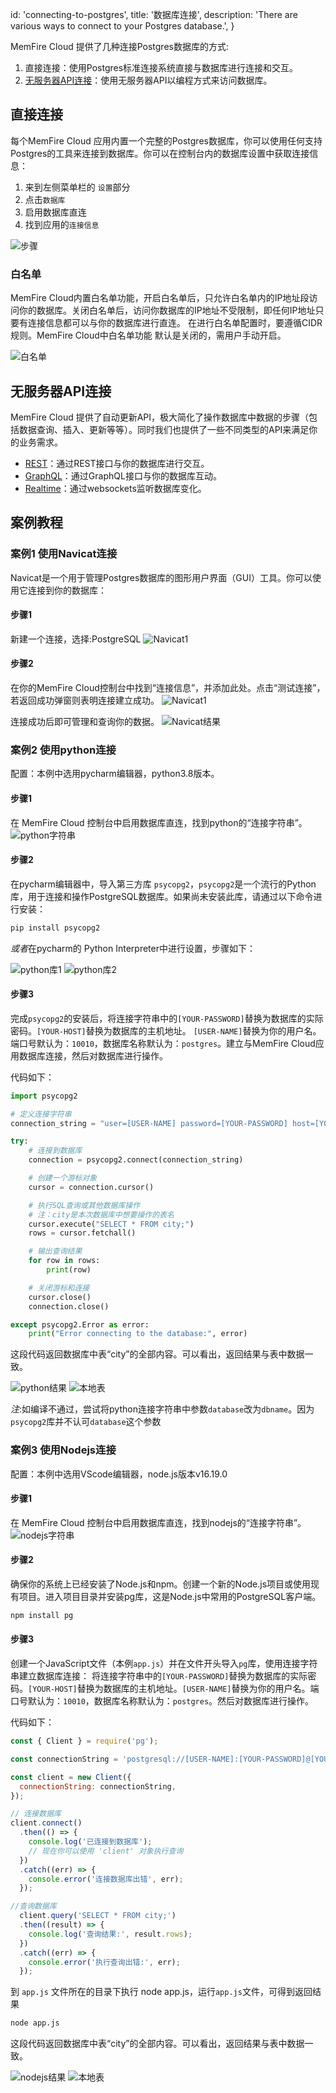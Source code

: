 
  id: 'connecting-to-postgres',
  title: '数据库连接',
  description: 'There are various ways to connect to your Postgres database.',
}

MemFire Cloud 提供了几种连接Postgres数据库的方式:
1. 直接连接：使用Postgres标准连接系统直接与数据库进行连接和交互。
2. [无服务器API连接](/docs/guides/api)：使用无服务器API以编程方式来访问数据库。



## 直接连接
每个MemFire Cloud 应用内置一个完整的Postgres数据库，你可以使用任何支持Postgres的工具来连接到数据库。你可以在控制台内的数据库设置中获取连接信息：

1. 来到左侧菜单栏的 `设置`部分
2. 点击`数据库`
3. 启用数据库直连
4. 找到应用的`连接信息`

![步骤](/docs/img/guides/database/数据库连接-步骤.png)


### 白名单
MemFire Cloud内置白名单功能，开启白名单后，只允许白名单内的IP地址段访问你的数据库。关闭白名单后，访问你数据库的IP地址不受限制，即任何IP地址只要有连接信息都可以与你的数据库进行直连。
在进行白名单配置时，要遵循CIDR规则。MemFire Cloud中白名单功能 默认是关闭的，需用户手动开启。

![白名单](/docs/img/guides/database/数据库连接-白名单.png)



## 无服务器API连接

MemFire Cloud 提供了自动更新API，极大简化了操作数据库中数据的步骤（包括数据查询、插入、更新等等）。同时我们也提供了一些不同类型的API来满足你的业务需求。
- [REST](/docs/guides/api/api#rest-api-overview)：通过REST接口与你的数据库进行交互。
- [GraphQL](/docs/guides/api/api#graphql-api-overview)：通过GraphQL接口与你的数据库互动。
- [Realtime](/docs/guides/api/api#realtime-api)：通过websockets监听数据库变化。




## 案例教程
### 案例1 使用Navicat连接
Navicat是一个用于管理Postgres数据库的图形用户界面（GUI）工具。你可以使用它连接到你的数据库：

#### 步骤1
新建一个连接，选择:PostgreSQL
![Navicat1](/docs/img/guides/database/数据库连接-navicat1.png)

#### 步骤2
在你的MemFire Cloud控制台中找到“连接信息”，并添加此处。点击“测试连接”，若返回成功弹窗则表明连接建立成功。
![Navicat1](/docs/img/guides/database/数据库连接-navicat22.png)


连接成功后即可管理和查询你的数据。
![Navicat结果](/docs/img/guides/database/数据库连接-navicat结果.png)

### 案例2 使用python连接

配置：本例中选用pycharm编辑器，python3.8版本。

#### 步骤1
在 MemFire Cloud 控制台中启用数据库直连，找到python的“连接字符串”。
![python字符串](/docs/img/guides/database/数据库连接-python.png)

#### 步骤2
在pycharm编辑器中，导入第三方库 `psycopg2`，`psycopg2`是一个流行的Python库，用于连接和操作PostgreSQL数据库。如果尚未安装此库，请通过以下命令进行安装：

```bash
pip install psycopg2
```

*或者*在pycharm的 Python Interpreter中进行设置，步骤如下：

![python库1](/docs/img/guides/database/数据库连接-python库安装1.png)
![python库2](/docs/img/guides/database/数据库连接-python库安装2.png)




#### 步骤3
完成`psycopg2`的安装后，将连接字符串中的`[YOUR-PASSWORD]`替换为数据库的实际密码。`[YOUR-HOST]`替换为数据库的主机地址。
`[USER-NAME]`替换为你的用户名。端口号默认为：`10010`，数据库名称默认为：`postgres`。建立与MemFire Cloud应用数据库连接，然后对数据库进行操作。

代码如下：


```python
import psycopg2

# 定义连接字符串
connection_string = "user=[USER-NAME] password=[YOUR-PASSWORD] host=[YOUR-HOST] port=5432 dbname=postgres"

try:
    # 连接到数据库
    connection = psycopg2.connect(connection_string)

    # 创建一个游标对象
    cursor = connection.cursor()

    # 执行SQL查询或其他数据库操作
    # 注：city是本次数据库中想要操作的表名
    cursor.execute("SELECT * FROM city;")
    rows = cursor.fetchall()

    # 输出查询结果
    for row in rows:
        print(row)

    # 关闭游标和连接
    cursor.close()
    connection.close()

except psycopg2.Error as error:
    print("Error connecting to the database:", error)
```

这段代码返回数据库中表“city”的全部内容。可以看出，返回结果与表中数据一致。

![python结果](/docs/img/guides/database/数据库连接-python结果.png)
![本地表](/docs/img/guides/database/数据库连接-本地表.png)

*注*:如编译不通过，尝试将python连接字符串中参数`database`改为`dbname`。因为`psycopg2`库并不认可`database`这个参数



### 案例3  使用Nodejs连接

配置：本例中选用VScode编辑器，node.js版本v16.19.0

#### 步骤1

在 MemFire Cloud 控制台中启用数据库直连，找到nodejs的“连接字符串”。
![nodejs字符串](/docs/img/guides/database/数据库连接-nodejs.png)


#### 步骤2

确保你的系统上已经安装了Node.js和npm。创建一个新的Node.js项目或使用现有项目。进入项目目录并安装pg库，这是Node.js中常用的PostgreSQL客户端。
```bash
npm install pg
```

#### 步骤3

创建一个JavaScript文件（本例`app.js`）并在文件开头导入`pg`库，使用连接字符串建立数据库连接：
将连接字符串中的`[YOUR-PASSWORD]`替换为数据库的实际密码。`[YOUR-HOST]`替换为数据库的主机地址。`[USER-NAME]`替换为你的用户名。端口号默认为：`10010`，数据库名称默认为：`postgres`。然后对数据库进行操作。

代码如下：

```javascript
const { Client } = require('pg');

const connectionString = 'postgresql://[USER-NAME]:[YOUR-PASSWORD]@[YOUR-HOST]:5432/postgres';

const client = new Client({
  connectionString: connectionString,
});

// 连接数据库
client.connect()
  .then(() => {
    console.log('已连接到数据库');
    // 现在你可以使用 'client' 对象执行查询
  })
  .catch((err) => {
    console.error('连接数据库出错', err);
  });

//查询数据库
  client.query('SELECT * FROM city;')
  .then((result) => {
    console.log('查询结果:', result.rows);
  })
  .catch((err) => {
    console.error('执行查询出错:', err);
  });

```

到 `app.js` 文件所在的目录下执行 node app.js，运行`app.js`文件，可得到返回结果

```bash
node app.js
```
这段代码返回数据库中表“city”的全部内容。可以看出，返回结果与表中数据一致。

![nodejs结果](/docs/img/guides/database/数据库连接-nodejs结果.png)
![本地表](/docs/img/guides/database/数据库连接-本地表.png)




